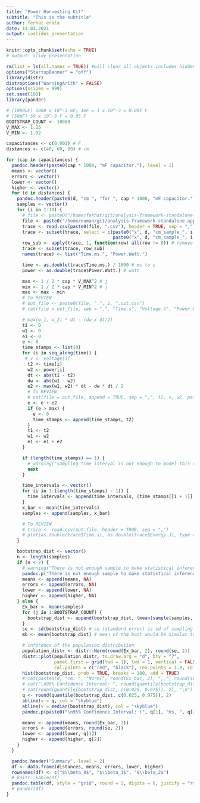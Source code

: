 ```yaml
---
title: "Power Harvesting Kit"
subtitle: "This is the subtitle"
author: ferhat erata
date: 14.03.2021
output: ioslides_presentation
---
```


```r
knitr::opts_chunk$set(echo = TRUE)
# output: slidy_presentation
```
<!-- put off-time graphics here -->

<!-- put harvesting kit's charge/discharge graphics here -->

```r

rm(list = ls(all.names = TRUE)) #will clear all objects includes hidden objects.
options("StartupBanner" = "off")
library(distr)
distroptions("WarningArith" = FALSE)
options(scipen = 999)
set.seed(100)
library(pander)

# (1000uF) 1000 x 10^-3 mF; 1mF = 1 x 10^-3 = 0.001 F
# (50mF) 50 x 10^-3 F = 0.05 F
BOOTSTRAP_COUNT <- 10000
V_MAX <- 1.25
V_MIN <- 1.02

capacitances <- c(0.001) # F
distances <- c(40, 60, 80) # cm

for (cap in capacitances) {
  pandoc.header(paste0(cap * 1000, "mF capacitor."), level = 1)
  means <- vector()
  errors <- vector()
  lower <- vector()
  higher <- vector()
  for (d in distances) {
    pandoc.header(paste0(d, "cm ", "for ", cap * 1000, "mF capacitor."), level = 2)
    samples <- vector()
    for (i in 1:10) {
      # file <- paste0("/home/ferhat/git/analysis-framework-standalone-application/experiments/harvester-kit/ten-samples/", d, "cm_10_samples")
      file <- paste0("/home/numan/git/analysis-framework-standalone-application/experiments/harvester-kit/AmbiantEnergyProfiles/", d, "cm_bitcount_1mF_harvester")
      trace <- read.csv(paste0(file, ".csv"), header = TRUE, sep = ",")
      trace <- subset(trace, select = c(paste0("x", d, "cm_sample_", i, "_time.ms."),
                                        paste0("x", d, "cm_sample_", i, "_power.watt.")))
      row_sub <- apply(trace, 1, function(row) all(row != 0)) # remove rows with 0
      trace <- subset(trace, row_sub)
      names(trace) <- list("Time.ms.", "Power.Watt.")

      time <- as.double(trace$Time.ms.) / 1000 # ms to s
      power <- as.double(trace$Power.Watt.) # watt

      max <- 1 / 2 * cap * V_MAX^2 # j
      min <- 1 / 2 * cap * V_MIN^2 # j
      max <- max - min
      # To REVIEW
      # out_file <- paste0(file, ".", i, ".out.csv")
      # cat(file = out_file, sep = ",", "Time.s", "Voltage.V", "Power.Watt", "Energy.J\n")

      # max(w_1, w_2) * dt - (dw x dt/2)
      t1 <- 0
      w1 <- 0
      e1 <- 0
      e <- 0
      time_stamps <- list(0)
      for (i in seq_along(time)) {
       # v <- voltage[i]
        t2 <- time[i]
        w2 <- power[i]
        dt <- abs(t1 - t2)
        dw <- abs(w1 - w2)
        e2 <- max(w1, w2) * dt - dw * dt / 2
        # To REVIEW
        # cat(file = out_file, append = TRUE, sep = ",", t2, v, w2, paste0(e1 + e2, "\n"))
        e <- e + e2
        if (e > max) {
          e <- 0
          time_stamps <- append(time_stamps, t2)
        }
        t1 <- t2
        w1 <- w2
        e1 <- e1 + e2
      }

      if (length(time_stamps) == 1) {
        # warning("sampling time interval is not enough to model this capacitor size!")
        next
      }

      time_intervals <- vector()
      for (i in 1:(length(time_stamps) - 1)) {
        time_intervals <- append(time_intervals, (time_stamps[[i + 1]] - time_stamps[[i]]) * 1000) # s -> ms
      }
      x_bar <- mean(time_intervals)
      samples <- append(samples, x_bar)

      # To REVIEW
      # trace <- read.csv(out_file, header = TRUE, sep = ",")
      # plot(as.double(trace$Time.s), as.double(trace$Energy.J), type = "l", lty = 1)
    }

    bootstrap_dist <- vector()
    n <- length(samples)
    if (n < 2) {
      # warning("There is not enough sample to make statistical inference!")
      pandoc.p("There is not enough sample to make statistical inference!\nSampling time interval may not be enough to model this capacitor size!")
      means <- append(means, NA)
      errors <- append(errors, NA)
      lower <- append(lower, NA)
      higher <- append(higher, NA)
    } else {
      Ex_bar <- mean(samples)
      for (j in 1:BOOTSTRAP_COUNT) {
        bootstrap_dist <- append(bootstrap_dist, (mean(sample(samples, n, replace = TRUE))))
      }
      se <- sd(bootstrap_dist) # se (standard error) is sd of sampling distribution
      mb <- mean(bootstrap_dist) # mean of the boot would be similar to sample mean

      # inference of the population distribution
      population_distr <- distr::Norm(round(Ex_bar, 2), round(se, 2))
      distr::plot(population_distr, to.draw.arg = "d", bty = "7",
                  panel.first = grid(lwd = 1), lwd = 1, vertical = FALSE, xlab = "ms",
                  col.points = c("red", "black"), cex.points = 1.8, col = "red", prob = TRUE)
      hist(bootstrap_dist, prob = TRUE, breaks = 100, add = TRUE)
      # cat(paste0(d, "cm: ", "Norm(", round(Ex_bar, 2), ", ", round(se, 2), ")\n"))
      # cat("\n95% Confidence Interval: ", round(quantile(bootstrap_dist, c(0.025, 0.975)), 2), "\n")
      # cat(round(quantile(bootstrap_dist, c(0.025, 0.975)), 2), "\n")
      q <- round(quantile(bootstrap_dist, c(0.025, 0.975)), 2)
      abline(v = q, col = "skyblue")
      abline(v = median(bootstrap_dist), col = "skyblue")
      pandoc.p(paste0("\n95% Confidence Interval: (", q[1], "ms, ", q[2], "ms)"))

      means <- append(means, round(Ex_bar, 2))
      errors <- append(errors, round(se, 2))
      lower <- append(lower, q[1])
      higher <- append(higher, q[2])
    }
  }

  pandoc.header("Summary", level = 2)
  df <- data.frame(distances, means, errors, lower, higher)
  rownames(df) <- c("$\\beta_0$", "$\\beta_1$", "$\\beta_2$")
  # knitr::kable(df)
  pandoc.table(df, style = "grid", round = 2, digits = 6, justify = "rrrrrr")
  # pander(df)
}

```

